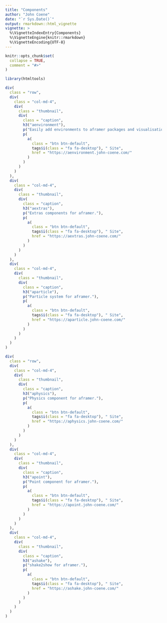 ```yaml
---
title: "Components"
author: "John Coene"
date: "`r Sys.Date()`"
output: rmarkdown::html_vignette
vignette: >
  %\VignetteIndexEntry{Components}
  %\VignetteEngine{knitr::rmarkdown}
  %\VignetteEncoding{UTF-8}
---
```


```r
knitr::opts_chunk$set(
  collapse = TRUE,
  comment = "#>"
)

library(htmltools)
```

```r
div(
  class = "row",
  div(
    class = "col-md-4",
    div(
      class = "thumbnail",
      div(
        class = "caption",
        h3("aenvironment"),
        p("Easily add environments to aframer packages and visualisations."),
        p(
          a(
            class = "btn btn-default",
            tags$i(class = "fa fa-desktop"), " Site",
            href = "https://aenvironment.john-coene.com/"
          )
        )
      )
    )
  ),
  div(
    class = "col-md-4",
    div(
      class = "thumbnail",
      div(
        class = "caption",
        h3("aextras"),
        p("Extras components for aframer."),
        p(
          a(
            class = "btn btn-default",
            tags$i(class = "fa fa-desktop"), " Site",
            href = "https://aextras.john-coene.com/"
          )
        )
      )
    )
  ),
  div(
    class = "col-md-4",
    div(
      class = "thumbnail",
      div(
        class = "caption",
        h3("aparticle"),
        p("Particle system for aframer."),
        p(
          a(
            class = "btn btn-default",
            tags$i(class = "fa fa-desktop"), " Site",
            href = "https://aparticle.john-coene.com/"
          )
        )
      )
    )
  )
)

div(
  class = "row",
  div(
    class = "col-md-4",
    div(
      class = "thumbnail",
      div(
        class = "caption",
        h3("aphysics"),
        p("Physics component for aframer."),
        p(
          a(
            class = "btn btn-default",
            tags$i(class = "fa fa-desktop"), " Site",
            href = "https://aphysics.john-coene.com/"
          )
        )
      )
    )
  ),
  div(
    class = "col-md-4",
    div(
      class = "thumbnail",
      div(
        class = "caption",
        h3("apoint"),
        p("Point component for aframer."),
        p(
          a(
            class = "btn btn-default",
            tags$i(class = "fa fa-desktop"), " Site",
            href = "https://apoint.john-coene.com/"
          )
        )
      )
    )
  ),
  div(
    class = "col-md-4",
    div(
      class = "thumbnail",
      div(
        class = "caption",
        h3("ashake"),
        p("shake2show for aframer."),
        p(
          a(
            class = "btn btn-default",
            tags$i(class = "fa fa-desktop"), " Site",
            href = "https://ashake.john-coene.com/"
          )
        )
      )
    )
  )
)
```
